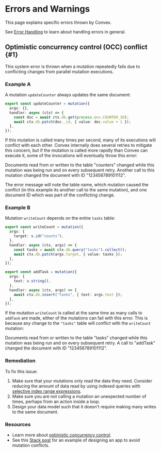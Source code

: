 # Errors and Warnings

This page explains specific errors thrown by Convex.

See [Error Handling](/docs/functions/error-handling/error-handling.mdx) to learn
about handling errors in general.

## Optimistic concurrency control (OCC) conflict \{#1}

This system error is thrown when a mutation repeatedly fails due to conflicting
changes from parallel mutation executions.

### Example A

A mutation `updateCounter` always updates the same document:

```ts
export const updateCounter = mutation({
  args: {},
  handler: async (ctx) => {
    const doc = await ctx.db.get(process.env.COUNTER_ID);
    await ctx.db.patch(doc._id, { value: doc.value + 1 });
  },
});
```

If this mutation is called many times per second, many of its executions will
conflict with each other. Convex internally does several retries to mitigate
this concern, but if the mutation is called more rapidly than Convex can execute
it, some of the invocations will eventually throw this error:

<ErrorExample name="updateCounter">
  Documents read from or written to the table "counters" changed while this
  mutation was being run and on every subsequent retry. Another call to this
  mutation changed the document with ID "123456789101112".
</ErrorExample>

The error message will note the table name, which mutation caused the conflict
(in this example its another call to the same mutation), and one document ID
which was part of the conflicting change.

### Example B

Mutation `writeCount` depends on the entire `tasks` table:

```ts
export const writeCount = mutation({
  args: {
    target: v.id("counts"),
  },
  handler: async (ctx, args) => {
    const tasks = await ctx.db.query("tasks").collect();
    await ctx.db.patch(args.target, { value: tasks });
  },
});

export const addTask = mutation({
  args: {
    text: v.string(),
  },
  handler: async (ctx, args) => {
    await ctx.db.insert("tasks", { text: args.text });
  },
});
```

If the mutation `writeCount` is called at the same time as many calls to
`addTask` are made, either of the mutations can fail with this error. This is
because any change to the `"tasks"` table will conflict with the `writeCount`
mutation:

<ErrorExample name="writeCount">
  Documents read from or written to the table "tasks" changed while this
  mutation was being run and on every subsequent retry. A call to "addTask"
  changed the document with ID "123456789101112".
</ErrorExample>

### Remediation

To fix this issue:

1. Make sure that your mutations only read the data they need. Consider reducing
   the amount of data read by using indexed queries with
   [selective index range expressions](https://docs.convex.dev/database/indexes/).
2. Make sure you are not calling a mutation an unexpected number of times,
   perhaps from an action inside a loop.
3. Design your data model such that it doesn't require making many writes to the
   same document.

### Resources

- Learn more about
  [optimistic concurrency control](/docs/database/advanced/occ.md).
- See this [Stack post](https://stack.convex.dev/waitlist) for an example of
  designing an app to avoid mutation conflicts.
